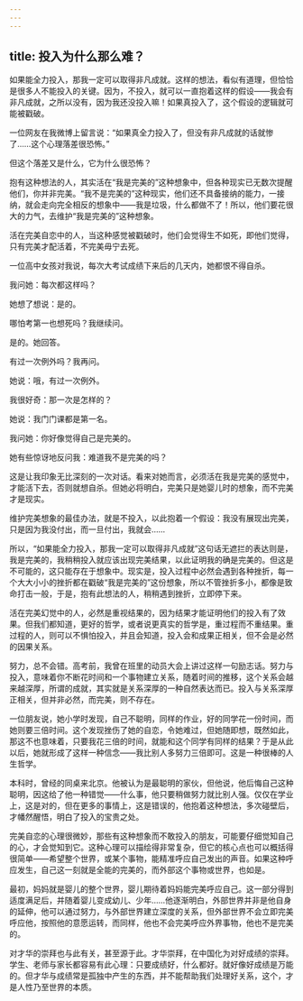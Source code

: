```yaml
---
---
---
```

title: 投入为什么那么难？
---



如果能全力投入，那我一定可以取得非凡成就。这样的想法，看似有道理，但恰恰是很多人不能投入的关键。因为，不投入，就可以一直抱着这样的假设——我会有非凡成就，之所以没有，因为我还没投入嘛！如果真投入了，这个假设的逻辑就可能被戳破。

一位网友在我微博上留言说：“如果真全力投入了，但没有非凡成就的话就惨了……这个心理落差很恐怖。”

但这个落差又是什么，它为什么很恐怖？

抱有这种想法的人，其实活在“我是完美的”这种想象中，但各种现实已无数次提醒他们，你并非完美。“我不是完美的”这种现实，他们还不具备接纳的能力，一接纳，就会走向完全相反的想象中——我是垃圾，什么都做不了！所以，他们要花很大的力气，去维护“我是完美的”这种想象。

活在完美自恋中的人，当这种感觉被戳破时，他们会觉得生不如死，即他们觉得，只有完美才配活着，不完美毋宁去死。

一位高中女孩对我说，每次大考试成绩下来后的几天内，她都恨不得自杀。

我问她：每次都这样吗？

她想了想说：是的。

哪怕考第一也想死吗？我继续问。

是的。她回答。

有过一次例外吗？我再问。

她说：哦，有过一次例外。

我很好奇：那一次是怎样的？

她说：我门门课都是第一名。

我问她：你好像觉得自己是完美的。

她有些惊讶地反问我：难道我不是完美的吗？

这是让我印象无比深刻的一次对话。看来对她而言，必须活在我是完美的感觉中，才能活下去，否则就想自杀。但她必将明白，完美只是她婴儿时的想象，而不完美才是现实。

维护完美想象的最佳办法，就是不投入，以此抱着一个假设：我没有展现出完美，只是因为我没付出，而一旦付出，我就会……

所以，“如果能全力投入，那我一定可以取得非凡成就”这句话无遮拦的表达则是，我是完美的，我稍稍投入就应该出现完美结果，以此证明我的确是完美的。但这是不可能的，这只能存在于想象中。现实是，投入过程中必然会遇到各种挫折，每一个大大小小的挫折都在戳破“我是完美的”这份想象，所以不管挫折多小，都像是致命打击一般，于是，抱有此想法的人，稍稍遇到挫折，立即停下来。

活在完美幻觉中的人，必然是重视结果的，因为结果才能证明他们的投入有了效果。但我们都知道，更好的哲学，或者说更真实的哲学是，重过程而不重结果。重过程的人，则可以不惧怕投入，并且会知道，投入会和成果正相关，但不会是必然的因果关系。

努力，总不会错。高考前，我曾在班里的动员大会上讲过这样一句励志话。努力与投入，意味着你不断花时间和一个事物建立关系，随着时间的推移，这个关系会越来越深厚，所谓的成就，其实就是关系深厚的一种自然表达而已。投入与关系深厚正相关，但并非必然，而完美，则不存在。

一位朋友说，她小学时发现，自己不聪明，同样的作业，好的同学花一份时间，而她则要三倍时间。这个发现挫伤了她的自恋，令她难过，但她随即想，既然如此，那这不也意味着，只要我花三倍的时间，就能和这个同学有同样的结果？于是从此以后，她就形成了这样一种信念——我比别人多努力三倍即可。这是一种很棒的人生哲学。

本科时，曾经的同桌来北京。他被认为是最聪明的家伙，但他说，他后悔自己这种聪明，因这给了他一种错觉——什么事，他只要稍做努力就比别人强。仅仅在学业上，这是对的，但在更多的事情上，这是错误的，他抱着这种想法，多次碰壁后，才幡然醒悟，明白了投入的宝贵之处。

完美自恋的心理很微妙，那些有这种想象而不敢投入的朋友，可能要仔细觉知自己的心，才会觉知到它。这种心理可以描绘得非常复杂，但它的核心点也可以概括得很简单——希望整个世界，或某个事物，能精准呼应自己发出的声音。如果这种呼应发生，自己这一刻就是全能的完美的，而外部这个事物或世界，也如是。

最初，妈妈就是婴儿的整个世界，婴儿期待着妈妈能完美呼应自己。这一部分得到适度满足后，并随着婴儿变成幼儿、少年……他逐渐明白，外部世界并非是他自身的延伸，他可以通过努力，与外部世界建立深度的关系，但外部世界不会立即完美呼应他，按照他的意愿运转，而同样，他也不会完美呼应外界事物，他也不是完美的。

对才华的崇拜也与此有关，甚至源于此。才华崇拜，在中国化为对好成绩的崇拜。学生、老师与家长都容易有此心理：只要成绩好，什么都好。就好像好成绩是万能的。但才华与成绩常是孤独中产生的东西，并不能帮助我们处理好关系，这个，才是人性乃至世界的本质。